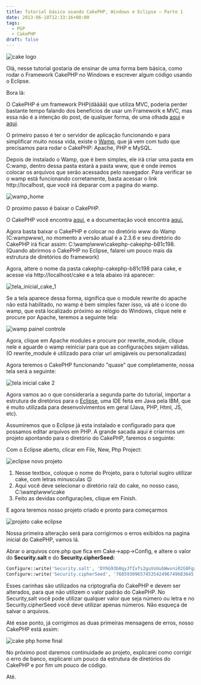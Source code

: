 ```yaml
---
title: Tutorial básico usando CakePHP, Windows e Eclipse – Parte 1
date: 2013-06-18T12:33:16+00:00
tags:
  - PGP
  - CakePHP
draft: false
---
```


![cake logo](http://res.cloudinary.com/cezarcruz-com-br/image/upload/v1454457626/cake-logo_ns8tdv.png "cake logo")

Olá, nesse tutorial gostaria de ensinar de uma forma bem básica, como rodar o Framework CakePHP no Windows e escrever algum código usando o Eclipse.

Bora lá:

O CakePHP é um framework PHP(dãããã) que utiliza MVC, poderia perder bastante tempo falando dos benefícios de usar um Framework e MVC, mas essa não é a intenção do post, de qualquer forma, de uma olhada <a href="http://blog.glaucocustodio.com/2012/07/31/porque-usar-um-framework/" target="_blank">aqui</a> e <a href="http://pt.wikipedia.org/wiki/MVC" target="_blank">aqui</a>.

O primeiro passo é ter o servidor de aplicação funcionando e para simplificar muito nossa vida, existe o <a href="http://www.wampserver.com/en/" target="_blank">Wamp</a>, que já vem com tudo que precisamos para rodar o CakePHP: Apache, PHP e MySQL.

Depois de instalado o Wamp, que é bem simples, ele irá criar uma pasta em C:wamp, dentro dessa pasta estará a pasta www, que é onde iremos colocar os arquivos que serão acessados pelo navegador. Para verificar se o wamp está funcionando corretamente, basta acessar o link http://localhost, que você irá deparar com a pagina do wamp.

![wamp_home](http://res.cloudinary.com/cezarcruz-com-br/image/upload/v1454457625/wamp_home_pwpuvr.png "wamp_home")

O proximo passo é baixar o CakePHP.

O CakePHP você encontra <a href="http://cakephp.org/" target="_blank">aqui</a>, e a documentação você encontra <a href="http://book.cakephp.org/2.0/en/index.html" target="_blank">aqui.</a>

Agora basta baixar o CakePHP e colocar no diretório www do Wamp (C:wampwww), no momento a versão atual é a 2.3.6 e seu diretório do CakePHP irá ficar assim: C:\wamp\www\cakephp-cakephp-b81c198. (Quando abrirmos o CakePHP no Eclipse, falarei um pouco mais da estrutura de diretórios do framework)

Agora, altere o nome da pasta cakephp-cakephp-b81c198 para cake, e acesse via http://localhost/cake e a tela abaixo irá aparecer:

![tela_inicial_cake_1](http://res.cloudinary.com/cezarcruz-com-br/image/upload/v1454457622/tela_inicial_cake_1_yb2fxm.png "tela_inicial_cake_1")

Se a tela aparece dessa forma, significa que o module rewrite do apache não está habilitado, no wamp é bem simples fazer isso, vá até o ícone do wamp, que está localizado próximo ao relógio do Windows, clique nele e procure por Apache, teremos a seguinte tela:

![wamp painel controle](http://res.cloudinary.com/cezarcruz-com-br/image/upload/v1454457623/wamp_painel_controle_dof4xf.png "wamp painel controle")

Agora, clique em Apache modules e procure por rewrite_module, clique nele e aguarde o wamp reiniciar para que as configurações sejam válidas. (O rewrite_module é utilizado para criar url amigáveis ou personalizadas)

Agora teremos o CakePHP funcionando "quase" que completamente, nossa tela será a seguinte:

![tela inicial cake 2](http://res.cloudinary.com/cezarcruz-com-br/image/upload/v1454457621/tela_inicial_cake_2_efuc7i.png "tela inicial cake 2")

Agora vamos ao o que consideraria a segunda parte do tutorial, importar a estrutura de diretórios para o [Eclipse][2], uma IDE feita em Java pela IBM, que é muito utilizada para desenvolvimentos em geral (Java, PHP, Html, JS, etc).

Assumiremos que o Eclipse já esta instalado e configurado para que possamos editar arquivos em PHP. A grande sacada aqui é criarmos um projeto apontando para o diretório do CakePHP, faremos o seguinte:

Com o Eclipse aberto, clicar em File, New, Php Project:

![eclipse novo projeto](http://res.cloudinary.com/cezarcruz-com-br/image/upload/v1454457618/eclipse_novo_projeto_dnn3tv.png "eclipse novo projeto")

1. Nesse textbox, coloque o nome do Projeto, para o tutorial sugiro utilizar cake, com letras minusculas 😉
2. Aqui você deve selecionar o diretório raiz do cake, no nosso caso, C:\wamp\www\cake
3. Feito as devidas configurações, clique em Finish.

E agora teremos nosso projeto criado e pronto para começarmos

![projeto cake eclipse](http://res.cloudinary.com/cezarcruz-com-br/image/upload/v1454457614/projeto_cake_eclipse_eqvvvl.png "projeto cake eclipse")

Nossa primeira alteração será para corrigirmos o erros exibidos na pagina inicial do CakePHP, vamos lá.

Abrar o arquivos core.php que fica em Cake->app->Config, e altere o valor do **Security.salt** e do **Security.cipherSeed:**

```php
Configure::write('Security.salt', 'DYhG93b0qyJfIxfs2guVoUubWwvniR2G0FgaC9mi');
Configure::write('Security.cipherSeed', '76859309657453542496749683645');
```

Esses carinhas são utilizados na criptografia do CakePHP e devem ser alterados, para que não utilizem o valor padrão do CakePHP. No Security,salt você pode utilizar qualquer valor que seja número ou letra e no Security.cipherSeed você deve utilizar apenas números. Não esqueça de salvar o arquivos.

Até esse ponto, já corrigimos as duas primeiras mensagens de erros, nosso CakePHP está assim:

![cake php home final](http://res.cloudinary.com/cezarcruz-com-br/image/upload/v1454457608/cake_php_home_final_e0jyxp.png "cake php home final")

No próximo post daremos continuidade ao projeto, explicarei como corrigir o erro de banco, explicarei um pouco da estrutura de diretórios do CakePHP e por fim um pouco de código.

Até.

[1]: http://res.cloudinary.com/cezarcruz-com-br/image/upload/v1454457626/cake-logo_ns8tdv.png
[2]: http://www.eclipse.org/
